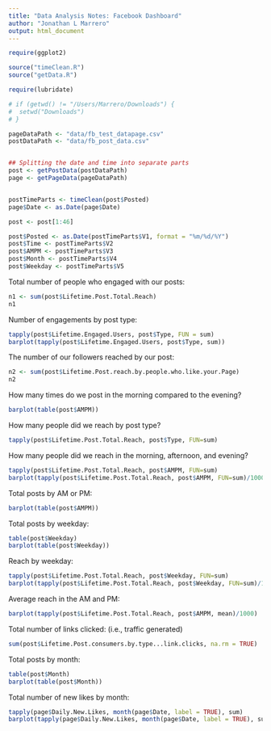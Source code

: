 ```yaml
---
title: "Data Analysis Notes: Facebook Dashboard"
author: "Jonathan L Marrero"
output: html_document
---
```


```r
require(ggplot2)

source("timeClean.R")
source("getData.R")

require(lubridate)

# if (getwd() != "/Users/Marrero/Downloads") {
#  setwd("Downloads")
# }

pageDataPath <- "data/fb_test_datapage.csv"
postDataPath <- "data/fb_post_data.csv"


## Splitting the date and time into separate parts 
post <- getPostData(postDataPath)
page <- getPageData(pageDataPath)


postTimeParts <- timeClean(post$Posted)
page$Date <- as.Date(page$Date)

post <- post[1:46]

post$Posted <- as.Date(postTimeParts$V1, format = "%m/%d/%Y")
post$Time <- postTimeParts$V2
post$AMPM <- postTimeParts$V3
post$Month <- postTimeParts$V4
post$Weekday <- postTimeParts$V5
```

Total number of people who engaged with our posts: 
```r
n1 <- sum(post$Lifetime.Post.Total.Reach)
n1
```


Number of engagements by post type:
```r
tapply(post$Lifetime.Engaged.Users, post$Type, FUN = sum)
barplot(tapply(post$Lifetime.Engaged.Users, post$Type, sum))
```

The number of our followers reached by our post:  
```r
n2 <- sum(post$Lifetime.Post.reach.by.people.who.like.your.Page)
n2
```

How many times do we post in the morning compared to the evening?
```r
barplot(table(post$AMPM))
```

How many people did we reach by post type?
```r
tapply(post$Lifetime.Post.Total.Reach, post$Type, FUN=sum)
```

How many people did we reach in the morning, afternoon, and evening? 
```r
tapply(post$Lifetime.Post.Total.Reach, post$AMPM, FUN=sum)
barplot(tapply(post$Lifetime.Post.Total.Reach, post$AMPM, FUN=sum)/1000, ylab = "Post Reach x 1,000", main = "Reach by Time of Day", col = "skyblue")
```

Total posts by AM or PM:
```r
barplot(table(post$AMPM))
```

Total posts by weekday:
```r
table(post$Weekday)
barplot(table(post$Weekday))
```

Reach by weekday: 
```r
tapply(post$Lifetime.Post.Total.Reach, post$Weekday, FUN=sum)
barplot(tapply(post$Lifetime.Post.Total.Reach, post$Weekday, FUN=sum)/1000)
```

Average reach in the AM and PM:
```r
barplot(tapply(post$Lifetime.Post.Total.Reach, post$AMPM, mean)/1000)
```

Total number of links clicked: (i.e., traffic generated)
```r
sum(post$Lifetime.Post.consumers.by.type...link.clicks, na.rm = TRUE)
```

Total posts by month:
```r
table(post$Month)
barplot(table(post$Month))
```

Total number of new likes by month: 
```r
tapply(page$Daily.New.Likes, month(page$Date, label = TRUE), sum)
barplot(tapply(page$Daily.New.Likes, month(page$Date, label = TRUE), sum))
```